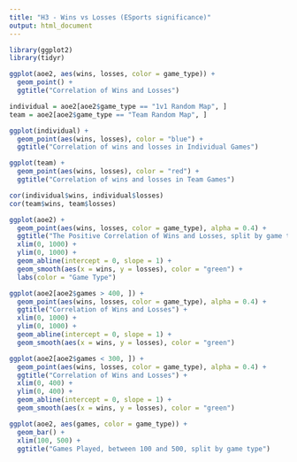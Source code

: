 ```yaml
---
title: "H3 - Wins vs Losses (ESports significance)"
output: html_document
---
```


```r
library(ggplot2)
library(tidyr)
```


```r
ggplot(aoe2, aes(wins, losses, color = game_type)) +
  geom_point() +
  ggtitle("Correlation of Wins and Losses")
```

```r
individual = aoe2[aoe2$game_type == "1v1 Random Map", ]
team = aoe2[aoe2$game_type == "Team Random Map", ]

ggplot(individual) +
  geom_point(aes(wins, losses), color = "blue") +
  ggtitle("Correlation of wins and losses in Individual Games")

ggplot(team) +
  geom_point(aes(wins, losses), color = "red") +
  ggtitle("Correlation of wins and losses in Team Games")

cor(individual$wins, individual$losses)
cor(team$wins, team$losses)
```

```r
ggplot(aoe2) +
  geom_point(aes(wins, losses, color = game_type), alpha = 0.4) +
  ggtitle("The Positive Correlation of Wins and Losses, split by game type") + 
  xlim(0, 1000) +
  ylim(0, 1000) +
  geom_abline(intercept = 0, slope = 1) +
  geom_smooth(aes(x = wins, y = losses), color = "green") +
  labs(color = "Game Type")

ggplot(aoe2[aoe2$games > 400, ]) +
  geom_point(aes(wins, losses, color = game_type), alpha = 0.4) +
  ggtitle("Correlation of Wins and Losses") + 
  xlim(0, 1000) +
  ylim(0, 1000) +
  geom_abline(intercept = 0, slope = 1) +
  geom_smooth(aes(x = wins, y = losses), color = "green")

ggplot(aoe2[aoe2$games < 300, ]) +
  geom_point(aes(wins, losses, color = game_type), alpha = 0.4) +
  ggtitle("Correlation of Wins and Losses") + 
  xlim(0, 400) +
  ylim(0, 400) +
  geom_abline(intercept = 0, slope = 1) +
  geom_smooth(aes(x = wins, y = losses), color = "green")

```

```r
ggplot(aoe2, aes(games, color = game_type)) +
  geom_bar() +
  xlim(100, 500) +
  ggtitle("Games Played, between 100 and 500, split by game type")
```

